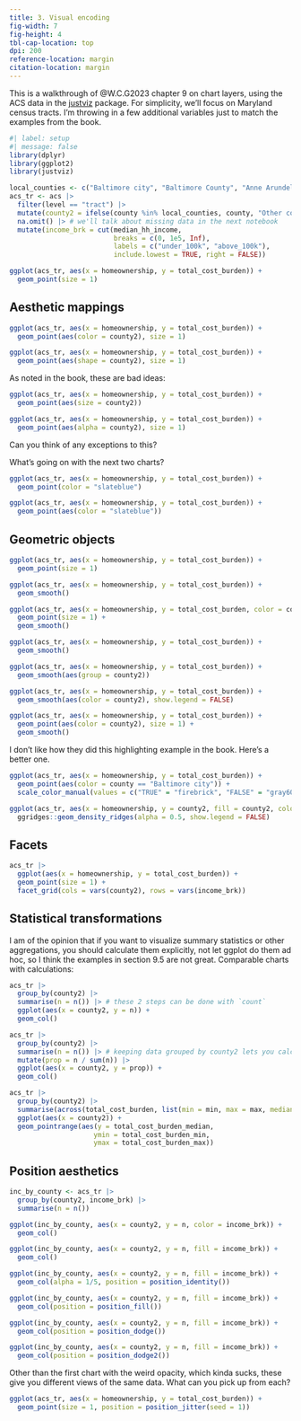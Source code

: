 ```yaml
---
title: 3. Visual encoding
fig-width: 7
fig-height: 4
tbl-cap-location: top
dpi: 200
reference-location: margin
citation-location: margin
---
```


This is a walkthrough of @W.C.G2023 chapter 9 on chart layers, using the ACS data in the [justviz](https://umbc-viz.github.io/justviz) package. For simplicity, we'll focus on Maryland census tracts. I'm throwing in a few additional variables just to match the examples from the book.

```r
#| label: setup
#| message: false
library(dplyr)
library(ggplot2)
library(justviz)
```

```r
local_counties <- c("Baltimore city", "Baltimore County", "Anne Arundel County", "Howard County")
acs_tr <- acs |>
  filter(level == "tract") |>
  mutate(county2 = ifelse(county %in% local_counties, county, "Other counties")) |>
  na.omit() |> # we'll talk about missing data in the next notebook
  mutate(income_brk = cut(median_hh_income, 
                          breaks = c(0, 1e5, Inf), 
                          labels = c("under_100k", "above_100k"),
                          include.lowest = TRUE, right = FALSE))
```

```r
ggplot(acs_tr, aes(x = homeownership, y = total_cost_burden)) +
  geom_point(size = 1)
```


## Aesthetic mappings

```r
ggplot(acs_tr, aes(x = homeownership, y = total_cost_burden)) +
  geom_point(aes(color = county2), size = 1)

ggplot(acs_tr, aes(x = homeownership, y = total_cost_burden)) +
  geom_point(aes(shape = county2), size = 1)
```
 
As noted in the book, these are bad ideas:
 
```r
ggplot(acs_tr, aes(x = homeownership, y = total_cost_burden)) +
  geom_point(aes(size = county2))

ggplot(acs_tr, aes(x = homeownership, y = total_cost_burden)) +
  geom_point(aes(alpha = county2), size = 1)
```

Can you think of any exceptions to this?

What's going on with the next two charts?

```r
ggplot(acs_tr, aes(x = homeownership, y = total_cost_burden)) +
  geom_point(color = "slateblue")

ggplot(acs_tr, aes(x = homeownership, y = total_cost_burden)) +
  geom_point(aes(color = "slateblue"))
```

## Geometric objects

```r
ggplot(acs_tr, aes(x = homeownership, y = total_cost_burden)) +
  geom_point(size = 1)

ggplot(acs_tr, aes(x = homeownership, y = total_cost_burden)) +
  geom_smooth()
```

```r
ggplot(acs_tr, aes(x = homeownership, y = total_cost_burden, color = county2)) +
  geom_point(size = 1) +
  geom_smooth()
```

```r
ggplot(acs_tr, aes(x = homeownership, y = total_cost_burden)) +
  geom_smooth()

ggplot(acs_tr, aes(x = homeownership, y = total_cost_burden)) +
  geom_smooth(aes(group = county2))

ggplot(acs_tr, aes(x = homeownership, y = total_cost_burden)) +
  geom_smooth(aes(color = county2), show.legend = FALSE)
```

```r
ggplot(acs_tr, aes(x = homeownership, y = total_cost_burden)) +
  geom_point(aes(color = county2), size = 1) +
  geom_smooth()
```

I don't like how they did this highlighting example in the book. Here's a better one.

```r
ggplot(acs_tr, aes(x = homeownership, y = total_cost_burden)) +
  geom_point(aes(color = county == "Baltimore city")) +
  scale_color_manual(values = c("TRUE" = "firebrick", "FALSE" = "gray60"))
```

```r
ggplot(acs_tr, aes(x = homeownership, y = county2, fill = county2, color = county2)) +
  ggridges::geom_density_ridges(alpha = 0.5, show.legend = FALSE)
```

## Facets

```r
acs_tr |>
  ggplot(aes(x = homeownership, y = total_cost_burden)) +
  geom_point(size = 1) +
  facet_grid(cols = vars(county2), rows = vars(income_brk))
```

## Statistical transformations

I am of the opinion that if you want to visualize summary statistics or other aggregations, you should calculate them explicitly, not let ggplot do them ad hoc, so I think the examples in section 9.5 are not great. Comparable charts with calculations:

```r
acs_tr |>
  group_by(county2) |>
  summarise(n = n()) |> # these 2 steps can be done with `count`
  ggplot(aes(x = county2, y = n)) +
  geom_col()
```


```r
acs_tr |>
  group_by(county2) |>
  summarise(n = n()) |> # keeping data grouped by county2 lets you calc proportions
  mutate(prop = n / sum(n)) |>
  ggplot(aes(x = county2, y = prop)) +
  geom_col()
```

```r
acs_tr |>
  group_by(county2) |>
  summarise(across(total_cost_burden, list(min = min, max = max, median = median))) |>
  ggplot(aes(x = county2)) +
  geom_pointrange(aes(y = total_cost_burden_median, 
                     ymin = total_cost_burden_min, 
                     ymax = total_cost_burden_max))
```

## Position aesthetics

```r
inc_by_county <- acs_tr |>
  group_by(county2, income_brk) |>
  summarise(n = n())

ggplot(inc_by_county, aes(x = county2, y = n, color = income_brk)) +
  geom_col()

ggplot(inc_by_county, aes(x = county2, y = n, fill = income_brk)) +
  geom_col()
```

```r

ggplot(inc_by_county, aes(x = county2, y = n, fill = income_brk)) +
  geom_col(alpha = 1/5, position = position_identity())

ggplot(inc_by_county, aes(x = county2, y = n, fill = income_brk)) +
  geom_col(position = position_fill())

ggplot(inc_by_county, aes(x = county2, y = n, fill = income_brk)) +
  geom_col(position = position_dodge())

ggplot(inc_by_county, aes(x = county2, y = n, fill = income_brk)) +
  geom_col(position = position_dodge2())
```

Other than the first chart with the weird opacity, which kinda sucks, these give you different views of the same data. What can you pick up from each?

```r
ggplot(acs_tr, aes(x = homeownership, y = total_cost_burden)) +
  geom_point(size = 1, position = position_jitter(seed = 1))
```

